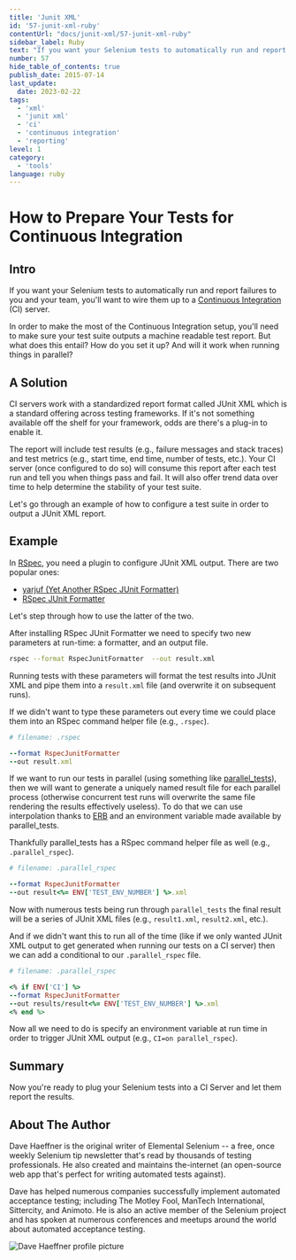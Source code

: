 ```yaml
---
title: 'Junit XML'
id: '57-junit-xml-ruby'
contentUrl: "docs/junit-xml/57-junit-xml-ruby"
sidebar_label: Ruby
text: "If you want your Selenium tests to automatically run and report failures to you and your team, you'll want to wire them up to a Continuous Integration server."
number: 57
hide_table_of_contents: true
publish_date: 2015-07-14
last_update:
  date: 2023-02-22
tags:
  - 'xml'
  - 'junit xml'
  - 'ci'
  - 'continuous integration'
  - 'reporting'
level: 1
category:
  - 'tools'
language: ruby
---
```


# How to Prepare Your Tests for Continuous Integration

## Intro

If you want your Selenium tests to automatically run and report failures to you and your team, you'll want to wire them up to a [Continuous Integration](http://en.wikipedia.org/wiki/Continuous_integration) (CI) server.

In order to make the most of the Continuous Integration setup, you'll need to make sure your test suite outputs a machine readable test report. But what does this entail? How do you set it up? And will it work when running things in parallel?

## A Solution

CI servers work with a standardized report format called JUnit XML which is a standard offering across testing frameworks. If it's not something available off the shelf for your framework, odds are there's a plug-in to enable it.

The report will include test results (e.g., failure messages and stack traces) and test metrics (e.g., start time, end time, number of tests, etc.). Your CI server (once configured to do so) will consume this report after each test run and tell you when things pass and fail. It will also offer trend data over time to help determine the stability of your test suite.

Let's go through an example of how to configure a test suite in order to output a JUnit XML report.

## Example

In [RSpec](http://rspec.info/), you need a plugin to configure JUnit XML output. There are two popular ones:

+ [yarjuf (Yet Another RSpec JUnit Formatter)](https://github.com/natritmeyer/yarjuf)
+ [RSpec JUnit Formatter](https://github.com/sj26/rspec_junit_formatter)

Let's step through how to use the latter of the two.

After installing RSpec JUnit Formatter we need to specify two new parameters at run-time: a formatter, and an output file.

```sh
rspec --format RspecJunitFormatter  --out result.xml
```

Running tests with these parameters will format the test results into JUnit XML and pipe them into a `result.xml` file (and overwrite it on subsequent runs).

If we didn't want to type these parameters out every time we could place them into an RSpec command helper file (e.g., `.rspec`).

```ruby
# filename: .rspec

--format RspecJunitFormatter
--out result.xml
```

If we want to run our tests in parallel (using something like [parallel_tests](https://github.com/grosser/parallel_tests)), then we will want to generate a uniquely named result file for each parallel process (otherwise concurrent test runs will overwrite the same file rendering the results effectively useless). To do that we can use interpolation thanks to [ERB](http://www.stuartellis.eu/articles/erb/) and an environment variable made available by parallel_tests.

Thankfully parallel_tests has a RSpec command helper file as well (e.g., `.parallel_rspec`).

```ruby
# filename: .parallel_rspec

--format RspecJunitFormatter
--out result<%= ENV['TEST_ENV_NUMBER'] %>.xml
```

Now with numerous tests being run through `parallel_tests` the final result will be a series of JUnit XML files (e.g., `result1.xml`, `result2.xml`, etc.).

And if we didn't want this to run all of the time (like if we only wanted JUnit XML output to get generated when running our tests on a CI server) then we can add a conditional to our `.parallel_rspec` file.

```ruby
# filename: .parallel_rspec

<% if ENV['CI'] %>
--format RspecJunitFormatter
--out results/result<%= ENV['TEST_ENV_NUMBER'] %>.xml
<% end %>
```

Now all we need to do is specify an environment variable at run time in order to trigger JUnit XML output (e.g., `CI=on parallel_rspec`).

## Summary

Now you're ready to plug your Selenium tests into a CI Server and let them report the results.

## About The Author

Dave Haeffner is the original writer of Elemental Selenium -- a free, once weekly Selenium tip newsletter that's read by thousands of testing professionals. He also created and maintains the-internet (an open-source web app that's perfect for writing automated tests against).

Dave has helped numerous companies successfully implement automated acceptance testing; including The Motley Fool, ManTech International, Sittercity, and Animoto. He is also an active member of the Selenium project and has spoken at numerous conferences and meetups around the world about automated acceptance testing.

![Dave Haeffner profile picture](/img/authors/dave-haeffner.jpeg#author-img 'a title')
